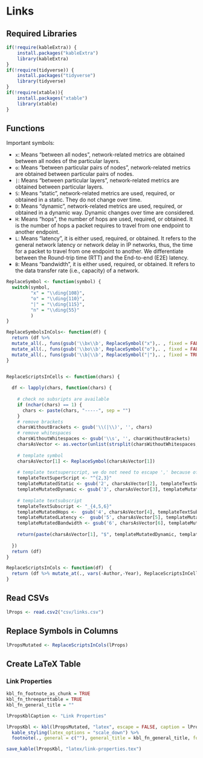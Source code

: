 # Links

## Required Libraries

```r
if(!require(kableExtra)) {
    install.packages("kableExtra")
    library(kableExtra)
}
if(!require(tidyverse)) {
    install.packages("tidyverse")
    library(tidyverse)
}
if(!require(xtable)){
    install.packages("xtable")
    library(xtable)
}
```

## Functions

Important symbols:

- `x`: Means "between all nodes", network-related metrics are obtained between all nodes of the particular layers. 
- `o`: Means "between particular pairs of nodes", network-related metrics are obtained between particular pairs of nodes.
- `|`: Means "between particular layers", network-related metrics are obtained between particular layers.
- `S`: Means "static", network-related metrics are used, required, or obtained in a static. They do not change over time.
- `D`: Means "dynamic", network-related metrics are used, required, or obtained in a dynamic way. Dynamic changes over time are considered.
- `H`: Means "hops", the number of hops are used, required, or obtained. It is the number of hops a packet requires to travel from one endpoint to another endpoint.
- `L`: Means "latency", it is either used, required, or obtained. It refers to the general network latency or network delay in IP networks, thus, the time for a packet to travel from one endpoint to another. We differentiate between the Round-trip time (RTT) and the End-to-end (E2E) latency.
- `B`: Means "bandwidth", it is either used, required, or obtained. It refers to the data transfer rate (i.e., capacity) of a network.

```r
ReplaceSymbol <- function(symbol) {
  switch(symbol,
         "x" = "\\ding{108}",
         "o" = "\\ding{110}",
         "|" = "\\ding{115}",
         "n" = "\\ding{55}"
         )
}

ReplaceSymbolsInCols<- function(df) {
  return (df %>%
  mutate_all(., funs(gsub('\\bx\\b', ReplaceSymbol("x"),. , fixed = FALSE))) %>% 
  mutate_all(., funs(gsub('\\bo\\b', ReplaceSymbol("o"),. , fixed = FALSE))) %>%  
  mutate_all(., funs(gsub('\\b|\\b', ReplaceSymbol("|"),. , fixed = TRUE))))
}


ReplaceScriptsInCells <- function(chars) {
  
  df <- lapply(chars, function(chars) {
  
    # check no subsripts are available
    if (nchar(chars) == 1) {
      chars <- paste(chars, "-----", sep = "")
    }
    # remove brackets
    charsWithoutBrackets <- gsub('\\(|\\)', '', chars)
    # remove whitespaces
    charsWithoutWhitespaces <- gsub('\\s', '', charsWithoutBrackets)
    charsAsVector <- as.vector(unlist(strsplit(charsWithoutWhitespaces,"")))
    
    # template symbol
    charsAsVector[1] <- ReplaceSymbol(charsAsVector[1])
    
    # template textsuperscript, we do not need to escape ',' because of latex math mode
    templateTextSuperScript <- "^{2,3}"
    templateMutatedStatic <- gsub('2', charsAsVector[2], templateTextSuperScript)
    templateMutatedDynamic <- gsub('3', charsAsVector[3], templateMutatedStatic)
    
    # template textsubscript
    templateTextSubscript <- "_{4,5,6}"
    templateMutatedHops <-  gsub('4', charsAsVector[4], templateTextSubscript)
    templateMutatedLatency <-  gsub('5', charsAsVector[5], templateMutatedHops)
    templateMutatedBandwidth <- gsub('6', charsAsVector[6], templateMutatedLatency)
    
    return(paste(charsAsVector[1], "$", templateMutatedDynamic, templateMutatedBandwidth, "$", sep=""))
  
  })
  return (df)
}

ReplaceScriptsInCols <- function(df)  {
  return (df %>% mutate_at(., vars(-Author,-Year), ReplaceScriptsInCells))
}
```

## Read CSVs

```r
lProps <- read.csv2("csv/links.csv")
```

## Replace Symbols in Columns

```r
lPropsMutated <- ReplaceScriptsInCols(lProps)
```

## Create LaTeX Table

### Link Properties

```r
kbl_fn_footnote_as_chunk = TRUE
kbl_fn_threeparttable = TRUE
kbl_fn_general_title = ""

lPropsKblCaption <- "Link Properties"

lPropsKbl <- kbl(lPropsMutated, "latex", escape = FALSE, caption = lPropsKblCaption, booktabs = TRUE) %>% 
  kable_styling(latex_options = "scale_down") %>%
  footnote(., general = c(""), general_title = kbl_fn_general_title, footnote_as_chunk = kbl_fn_footnote_as_chunk, threeparttable = kbl_fn_threeparttable)

save_kable(lPropsKbl, "latex/link-properties.tex")
```
